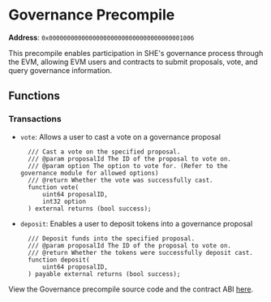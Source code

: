 
# Governance Precompile

**Address**: `0x0000000000000000000000000000000000001006`

This precompile enables participation in SHE's governance process through the
EVM, allowing EVM users and contracts to submit proposals, vote, and query
governance information.

## Functions

### Transactions

- `vote`: Allows a user to cast a vote on a governance proposal

  ```solidity copy
    /// Cast a vote on the specified proposal.
    /// @param proposalId The ID of the proposal to vote on.
    /// @param option The option to vote for. (Refer to the governance module for allowed options)
    /// @return Whether the vote was successfully cast.
    function vote(
        uint64 proposalID,
        int32 option
    ) external returns (bool success);
  ```

- `deposit`: Enables a user to deposit tokens into a governance proposal
  ```solidity copy
    /// Deposit funds into the specified proposal.
    /// @param proposalId The ID of the proposal to vote on.
    /// @return Whether the tokens were successfully deposit cast.
    function deposit(
        uint64 proposalID,
    ) payable external returns (bool success);
  ```

<Callout type="info">View the Governance precompile source code and the contract ABI [here](https://github.com/she-protocol/she-chain/tree/main/precompiles/gov).</Callout>
